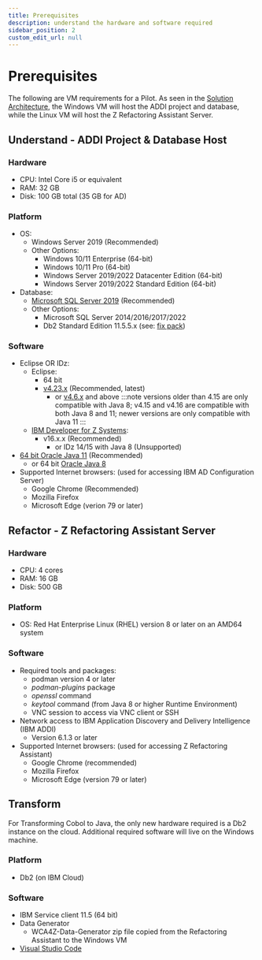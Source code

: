 ```yaml
---
title: Prerequisites
description: understand the hardware and software required
sidebar_position: 2
custom_edit_url: null
---
```


# Prerequisites

The following are VM requirements for a Pilot. As seen in the [Solution Architecture](/Prepare/learn#solution-architecture), the Windows VM will host the ADDI project and database,
while the Linux VM will host the Z Refactoring Assistant Server.

## Understand - ADDI Project & Database Host

### Hardware
- CPU:  Intel Core i5 or equivalent
- RAM:  32 GB
- Disk: 100 GB total (35 GB for AD)

### Platform
- OS:
    - Windows Server 2019 (Recommended)
    - Other Options:
        - Windows 10/11 Enterprise (64-bit)
        - Windows 10/11 Pro (64-bit)
        - Windows Server 2019/2022 Datacenter Edition (64-bit)
        - Windows Server 2019/2022 Standard Edition (64-bit)
- Database:
    - [Microsoft SQL Server 2019](https://www.microsoft.com/en-us/sql-server/sql-server-2019) (Recommended)
    - Other Options:
        - Microsoft SQL Server 2014/2016/2017/2022
        - Db2 Standard Edition 11.5.5.x (see: [fix pack](https://www.ibm.com/support/pages/node/6438025))

### Software
- Eclipse OR IDz:
    - Eclipse:
        - 64 bit
        - [v4.23.x](https://www.ibm.com/links?url=https%3A%2F%2Fwww.eclipse.org%2Fdownloads%2Fpackages%2Frelease%2F2022-03%2Fr%2Feclipse-ide-rcp-and-rap-developers) (Recommended, latest)
            - or [v4.6.x](https://www.ibm.com/links?url=https%3A%2F%2Fwww.eclipse.org%2Fdownloads%2Fpackages%2Frelease%2Fphoton%2Fm5%2Feclipse-rcp-and-rap-developers) and above
                :::note
                versions older than 4.15 are only compatible with Java 8; v4.15 and v4.16 are compatible with both Java 8 and 11; newer versions are only compatible with Java 11 
                :::
    - [IBM Developer for Z Systems](https://www.ibm.com/links?url=https%3A%2F%2Fibm.github.io%2Fmainframe-downloads%2Fdownloads.html):
        - v16.x.x (Recommended)
            - or IDz 14/15 with Java 8 (Unsupported)
- [64 bit Oracle Java 11](https://www.oracle.com/java/technologies/downloads/#java11-windows) (Recommended)
    - or 64 bit [Oracle Java 8](https://www.oracle.com/java/technologies/downloads/#java8-windows)
- Supported Internet browsers: (used for accessing IBM AD Configuration Server)
    - Google Chrome (Recommended)
    - Mozilla Firefox
    - Microsoft Edge (verion 79 or later)

## Refactor - Z Refactoring Assistant Server

### Hardware
- CPU:  4 cores
- RAM:  16 GB
- Disk: 500 GB

### Platform
- OS: Red Hat Enterprise Linux (RHEL) version 8 or later on an AMD64 system

### Software
- Required tools and packages:
    - podman version 4 or later
    - _podman-plugins_ package
    - _openssl_ command
    - _keytool_ command (from Java 8 or higher Runtime Environment)
    - VNC session to access via VNC client or SSH
- Network access to IBM Application Discovery and Delivery Intelligence (IBM ADDI)
    - Version 6.1.3 or later
- Supported Internet browsers: (used for accessing Z Refactoring Assistant)
    - Google Chrome (recommended)
    - Mozilla Firefox
    - Microsoft Edge (version 79 or later)


## Transform

For Transforming Cobol to Java, the only new hardware required is a Db2 instance on the cloud. Additional required software will live on the Windows machine.

### Platform
- Db2 (on IBM Cloud)

### Software
- IBM Service client 11.5 (64 bit)
- Data Generator
    - WCA4Z-Data-Generator zip file copied from the Refactoring Assistant to the Windows VM
- [Visual Studio Code](https://code.visualstudio.com/)